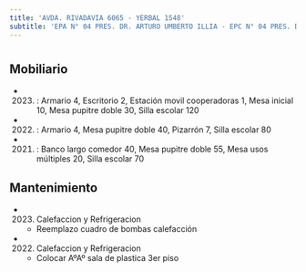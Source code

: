 ```yaml
---
title: 'AVDA. RIVADAVIA 6065 - YERBAL 1548'
subtitle: 'EPA N° 04 PRES. DR. ARTURO UMBERTO ILLIA - EPC N° 04 PRES. DR. ARTURO UMBERTO ILLIA - JIC N° 03/07° LA PORTEÑA'
---
```


#


## Mobiliario

*  (2023) : Armario 4, Escritorio 2, Estación movil cooperadoras 1, Mesa inicial 10, Mesa pupitre doble 30, Silla escolar 120 

*  (2022) : Armario 4, Mesa pupitre doble 40, Pizarrón 7, Silla escolar 80 

*  (2021) : Banco largo comedor 40, Mesa pupitre doble 55, Mesa usos múltiples 20, Silla escolar 70 





## Mantenimiento

*  (2023) Calefaccion y Refrigeracion 
    + Reemplazo cuadro de bombas calefacción

*  (2022) Calefaccion y Refrigeracion 
    + Colocar AºAº sala de plastica 3er piso



